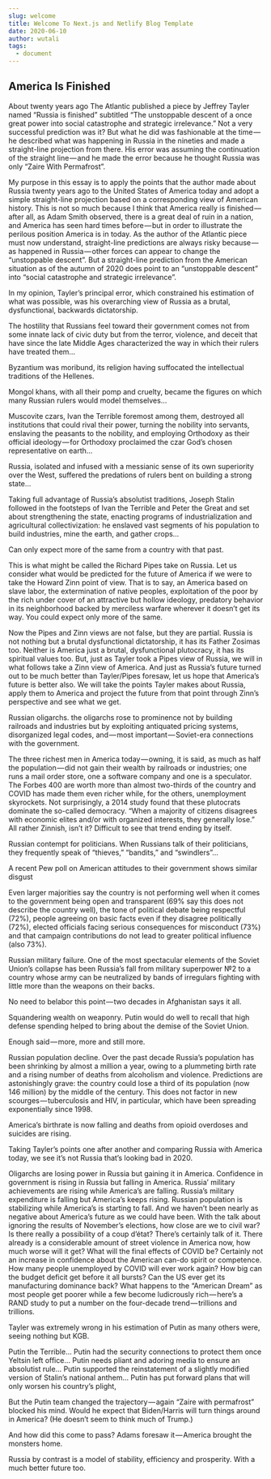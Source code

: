 ```yaml
---
slug: welcome
title: Welcome To Next.js and Netlify Blog Template
date: 2020-06-10
author: wutali
tags:
  - document
---
```


## America Is Finished

About twenty years ago The Atlantic published a piece by Jeffrey Tayler named “Russia is finished” subtitled “The unstoppable descent of a once great power into social catastrophe and strategic irrelevance.” Not a very successful prediction was it? But what he did was fashionable at the time — he described what was happening in Russia in the nineties and made a straight-line projection from there. His error was assuming the continuation of the straight line — and he made the error because he thought Russia was only “Zaire With Permafrost”.

My purpose in this essay is to apply the points that the author made about Russia twenty years ago to the United States of America today and adopt a simple straight-line projection based on a corresponding view of American history. This is not so much because I think that America really is finished — after all, as Adam Smith observed, there is a great deal of ruin in a nation, and America has seen hard times before — but in order to illustrate the perilous position America is in today. As the author of the Atlantic piece must now understand, straight-line predictions are always risky because — as happened in Russia — other forces can appear to change the “unstoppable descent”. But a straight-line prediction from the American situation as of the autumn of 2020 does point to an “unstoppable descent” into “social catastrophe and strategic irrelevance”.

In my opinion, Tayler’s principal error, which constrained his estimation of what was possible, was his overarching view of Russia as a brutal, dysfunctional, backwards dictatorship.

The hostility that Russians feel toward their government comes not from some innate lack of civic duty but from the terror, violence, and deceit that have since the late Middle Ages characterized the way in which their rulers have treated them…

Byzantium was moribund, its religion having suffocated the intellectual traditions of the Hellenes.

Mongol khans, with all their pomp and cruelty, became the figures on which many Russian rulers would model themselves…

Muscovite czars, Ivan the Terrible foremost among them, destroyed all institutions that could rival their power, turning the nobility into servants, enslaving the peasants to the nobility, and employing Orthodoxy as their official ideology — for Orthodoxy proclaimed the czar God’s chosen representative on earth…

Russia, isolated and infused with a messianic sense of its own superiority over the West, suffered the predations of rulers bent on building a strong state…

Taking full advantage of Russia’s absolutist traditions, Joseph Stalin followed in the footsteps of Ivan the Terrible and Peter the Great and set about strengthening the state, enacting programs of industrialization and agricultural collectivization: he enslaved vast segments of his population to build industries, mine the earth, and gather crops…

Can only expect more of the same from a country with that past.

This is what might be called the Richard Pipes take on Russia. Let us consider what would be predicted for the future of America if we were to take the Howard Zinn point of view. That is to say, an America based on slave labor, the extermination of native peoples, exploitation of the poor by the rich under cover of an attractive but hollow ideology, predatory behavior in its neighborhood backed by merciless warfare wherever it doesn’t get its way. You could expect only more of the same.

Now the Pipes and Zinn views are not false, but they are partial. Russia is not nothing but a brutal dysfunctional dictatorship, it has its Father Zosimas too. Neither is America just a brutal, dysfunctional plutocracy, it has its spiritual values too. But, just as Tayler took a Pipes view of Russia, we will in what follows take a Zinn view of America. And just as Russia’s future turned out to be much better than Tayler/Pipes foresaw, let us hope that America’s future is better also. We will take the points Tayler makes about Russia, apply them to America and project the future from that point through Zinn’s perspective and see what we get.

Russian oligarchs.
the oligarchs rose to prominence not by building railroads and industries but by exploiting antiquated pricing systems, disorganized legal codes, and — most important — Soviet-era connections with the government.

The three richest men in America today — owning, it is said, as much as half the population — did not gain their wealth by railroads or industries; one runs a mail order store, one a software company and one is a speculator. The Forbes 400 are worth more than almost two-thirds of the country and COVID has made them even richer while, for the others, unemployment skyrockets. Not surprisingly, a 2014 study found that these plutocrats dominate the so-called democracy. “When a majority of citizens disagrees with economic elites and/or with organized interests, they generally lose.” All rather Zinnish, isn’t it? Difficult to see that trend ending by itself.

Russian contempt for politicians.
When Russians talk of their politicians, they frequently speak of “thieves,” “bandits,” and “swindlers”…

A recent Pew poll on American attitudes to their government shows similar disgust

Even larger majorities say the country is not performing well when it comes to the government being open and transparent (69% say this does not describe the country well), the tone of political debate being respectful (72%), people agreeing on basic facts even if they disagree politically (72%), elected officials facing serious consequences for misconduct (73%) and that campaign contributions do not lead to greater political influence (also 73%).

Russian military failure.
One of the most spectacular elements of the Soviet Union’s collapse has been Russia’s fall from military superpower №2 to a country whose army can be neutralized by bands of irregulars fighting with little more than the weapons on their backs.

No need to belabor this point — two decades in Afghanistan says it all.

Squandering wealth on weaponry.
Putin would do well to recall that high defense spending helped to bring about the demise of the Soviet Union.

Enough said — more, more and still more.

Russian population decline.
Over the past decade Russia’s population has been shrinking by almost a million a year, owing to a plummeting birth rate and a rising number of deaths from alcoholism and violence. Predictions are astonishingly grave: the country could lose a third of its population (now 146 million) by the middle of the century. This does not factor in new scourges — tuberculosis and HIV, in particular, which have been spreading exponentially since 1998.

America’s birthrate is now falling and deaths from opioid overdoses and suicides are rising.

Taking Tayler’s points one after another and comparing Russia with America today, we see it’s not Russia that’s looking bad in 2020.

Oligarchs are losing power in Russia but gaining it in America.
Confidence in government is rising in Russia but falling in America.
Russia’ military achievements are rising while America’s are falling.
Russia’s military expenditure is falling but America’s keeps rising.
Russian population is stabilizing while America’s is starting to fall.
And we haven’t been nearly as negative about America’s future as we could have been. With the talk about ignoring the results of November’s elections, how close are we to civil war? Is there really a possibility of a coup d’état? There’s certainly talk of it. There already is a considerable amount of street violence in America now, how much worse will it get? What will the final effects of COVID be? Certainly not an increase in confidence about the American can-do spirit or competence. How many people unemployed by COVID will ever work again? How big can the budget deficit get before it all bursts? Can the US ever get its manufacturing dominance back? What happens to the “American Dream” as most people get poorer while a few become ludicrously rich — here’s a RAND study to put a number on the four-decade trend — trillions and trillions.

Tayler was extremely wrong in his estimation of Putin as many others were, seeing nothing but KGB.

Putin the Terrible… Putin had the security connections to protect them once Yeltsin left office… Putin needs pliant and adoring media to ensure an absolutist rule… Putin supported the reinstatement of a slightly modified version of Stalin’s national anthem… Putin has put forward plans that will only worsen his country’s plight,

But the Putin team changed the trajectory — again “Zaire with permafrost” blocked his mind. Would he expect that Biden/Harris will turn things around in America? (He doesn’t seem to think much of Trump.)

And how did this come to pass? Adams foresaw it — America brought the monsters home.

Russia by contrast is a model of stability, efficiency and prosperity. With a much better future too.


